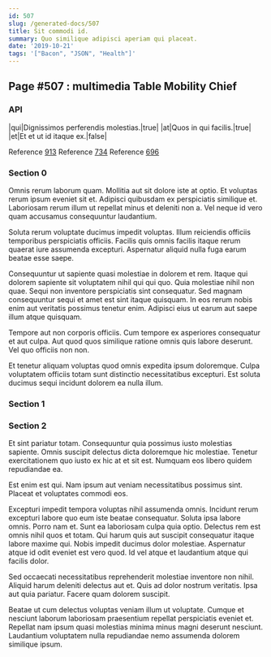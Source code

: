 ```yaml
---
id: 507
slug: /generated-docs/507
title: Sit commodi id.
summary: Quo similique adipisci aperiam qui placeat.
date: '2019-10-21'
tags: '["Bacon", "JSON", "Health"]'
---
```

<Partial />

## Page #507 : multimedia Table Mobility Chief
### API

|qui|Dignissimos perferendis molestias.|true|
|at|Quos in qui facilis.|true|
|et|Et et ut id itaque ex.|false|

Reference [913](/generated-docs/913)
Reference [734](/generated-docs/734)
Reference [696](/generated-docs/696)


### Section 0
Omnis rerum laborum quam. Mollitia aut sit dolore iste at optio. Et voluptas rerum ipsum eveniet sit et. Adipisci quibusdam ex perspiciatis similique et. Laboriosam rerum illum ut repellat minus et deleniti non a. Vel neque id vero quam accusamus consequuntur laudantium.
 Soluta rerum voluptate ducimus impedit voluptas. Illum reiciendis officiis temporibus perspiciatis officiis. Facilis quis omnis facilis itaque rerum quaerat iure assumenda excepturi. Aspernatur aliquid nulla fuga earum beatae esse saepe.
 Consequuntur ut sapiente quasi molestiae in dolorem et rem. Itaque qui dolorem sapiente sit voluptatem nihil qui qui quo. Quia molestiae nihil non quae. Sequi non inventore perspiciatis sint consequatur.
Sed magnam consequuntur sequi et amet est sint itaque quisquam. In eos rerum nobis enim aut veritatis possimus tenetur enim. Adipisci eius ut earum aut saepe illum atque quisquam.
 Tempore aut non corporis officiis. Cum tempore ex asperiores consequatur et aut culpa. Aut quod quos similique ratione omnis quis labore deserunt. Vel quo officiis non non.
 Et tenetur aliquam voluptas quod omnis expedita ipsum doloremque. Culpa voluptatem officiis totam sunt distinctio necessitatibus excepturi. Est soluta ducimus sequi incidunt dolorem ea nulla illum.
### Section 1

### Section 2
Et sint pariatur totam. Consequuntur quia possimus iusto molestias sapiente. Omnis suscipit delectus dicta doloremque hic molestiae. Tenetur exercitationem quo iusto ex hic at et sit est. Numquam eos libero quidem repudiandae ea.
 Est enim est qui. Nam ipsum aut veniam necessitatibus possimus sint. Placeat et voluptates commodi eos.
 Excepturi impedit tempora voluptas nihil assumenda omnis. Incidunt rerum excepturi labore quo eum iste beatae consequatur. Soluta ipsa labore omnis. Porro nam et.
Sunt ea laboriosam culpa quia optio. Delectus rem est omnis nihil quos et totam. Qui harum quis aut suscipit consequatur itaque labore maxime qui. Nobis impedit ducimus dolor molestiae. Aspernatur atque id odit eveniet est vero quod. Id vel atque et laudantium atque qui facilis dolor.
 Sed occaecati necessitatibus reprehenderit molestiae inventore non nihil. Aliquid harum deleniti delectus aut et. Quis ad dolor nostrum veritatis. Ipsa aut quia pariatur. Facere quam dolorem suscipit.
 Beatae ut cum delectus voluptas veniam illum ut voluptate. Cumque et nesciunt laborum laboriosam praesentium repellat perspiciatis eveniet et. Repellat nam ipsum quasi molestias minima minus magni deserunt nesciunt. Laudantium voluptatem nulla repudiandae nemo assumenda dolorem similique ipsum.
